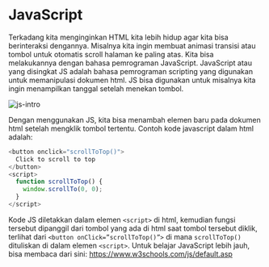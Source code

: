 # JavaScript

Terkadang kita menginginkan HTML kita lebih hidup agar kita bisa berinteraksi dengannya. Misalnya kita ingin membuat animasi transisi atau tombol untuk otomatis scroll halaman ke paling atas. Kita bisa melakukannya dengan bahasa pemrograman JavaScript. JavaScript atau yang disingkat JS adalah bahasa pemrograman scripting yang digunakan untuk memanipulasi dokumen html. JS bisa digunakan untuk misalnya kita ingin menampilkan tanggal setelah menekan tombol.

![js-intro](/js/1.png)

Dengan menggunakan JS, kita bisa menambah elemen baru pada dokumen html setelah mengklik tombol tertentu. Contoh kode javascript dalam html adalah:

```javascript
<button onclick="scrollToTop()">
  Click to scroll to top
</button>
<script>
  function scrollToTop() {
    window.scrollTo(0, 0);
  }
</script>
```

Kode JS diletakkan dalam elemen `<script>` di html, kemudian fungsi tersebut dipanggil dari tombol yang ada di html saat tombol tersebut diklik, terlihat dari `<button onClick=”scrollToTop()”>` di mana `scrollToTop()` dituliskan di dalam elemen `<script>`.
Untuk belajar JavaScript lebih jauh, bisa membaca dari sini: https://www.w3schools.com/js/default.asp
